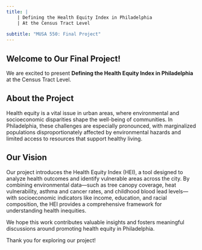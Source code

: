 ```yaml
---
title: |
    | Defining the Health Equity Index in Philadelphia 
    | At the Census Tract Level
   
subtitle: "MUSA 550: Final Project"
---
```


## Welcome to Our Final Project!

We are excited to present **Defining the Health Equity Index in Philadelphia** at the Census Tract Level.



## About the Project

Health equity is a vital issue in urban areas, where environmental and socioeconomic disparities shape the well-being of communities. In Philadelphia, these challenges are especially pronounced, with marginalized populations disproportionately affected by environmental hazards and limited access to resources that support healthy living.



## Our Vision

Our project introduces the Health Equity Index (HEI), a tool designed to analyze health outcomes and identify vulnerable areas across the city. By combining environmental data—such as tree canopy coverage, heat vulnerability, asthma and cancer rates, and childhood blood lead levels—with socioeconomic indicators like income, education, and racial composition, the HEI provides a comprehensive framework for understanding health inequities.

We hope this work contributes valuable insights and fosters meaningful discussions around promoting health equity in Philadelphia. 

Thank you for exploring our project!


